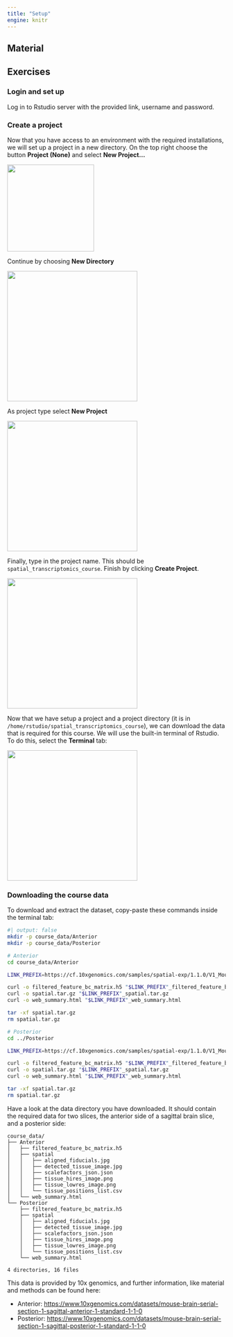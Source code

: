 ```yaml
---
title: "Setup"
engine: knitr
---
```


## Material

<!-- {{< downloadthis assets/pdf/01_introduction.pdf dname="01_introduction" label="Download the presentation" icon="filetype-pdf" >}} -->

## Exercises

### Login and set up

Log in to Rstudio server with the provided link, username and password.

### Create a project

Now that you have access to an environment with the required installations, we will set up a project in a new directory. On the top right choose the button **Project (None)** and select **New Project...**

![](assets/images/create_new_project.png){width=200}

Continue by choosing **New Directory**

![](assets/images/choose_new_directory.png){width=300}

As project type select **New Project**

![](assets/images/choose_new_project.png){width=300}

Finally, type in the project name. This should be `spatial_transcriptomics_course`. Finish by clicking **Create Project**.

![](assets/images/define_directory_name.png){width=300}

Now that we have setup a project and a project directory (it is in `/home/rstudio/spatial_transcriptomics_course`), we can download the data that is required for this course. We will use the built-in terminal of Rstudio. To do this, select the **Terminal** tab:

![](assets/images/select_terminal_tab.png){width=300}

### Downloading the course data

To download and extract the dataset, copy-paste these commands inside the terminal tab:

```bash
#| output: false
mkdir -p course_data/Anterior
mkdir -p course_data/Posterior

# Anterior
cd course_data/Anterior

LINK_PREFIX=https://cf.10xgenomics.com/samples/spatial-exp/1.1.0/V1_Mouse_Brain_Sagittal_Anterior/V1_Mouse_Brain_Sagittal_Anterior

curl -o filtered_feature_bc_matrix.h5 "$LINK_PREFIX"_filtered_feature_bc_matrix.h5
curl -o spatial.tar.gz "$LINK_PREFIX"_spatial.tar.gz
curl -o web_summary.html "$LINK_PREFIX"_web_summary.html

tar -xf spatial.tar.gz
rm spatial.tar.gz

# Posterior
cd ../Posterior

LINK_PREFIX=https://cf.10xgenomics.com/samples/spatial-exp/1.1.0/V1_Mouse_Brain_Sagittal_Posterior/V1_Mouse_Brain_Sagittal_Posterior

curl -o filtered_feature_bc_matrix.h5 "$LINK_PREFIX"_filtered_feature_bc_matrix.h5
curl -o spatial.tar.gz "$LINK_PREFIX"_spatial.tar.gz
curl -o web_summary.html "$LINK_PREFIX"_web_summary.html

tar -xf spatial.tar.gz
rm spatial.tar.gz
```

Have a look at the data directory you have downloaded. It should contain the required data for two slices, the anterior side of a sagittal brain slice, and a posterior side:

```
course_data/
├── Anterior
│   ├── filtered_feature_bc_matrix.h5
│   ├── spatial
│   │   ├── aligned_fiducials.jpg
│   │   ├── detected_tissue_image.jpg
│   │   ├── scalefactors_json.json
│   │   ├── tissue_hires_image.png
│   │   ├── tissue_lowres_image.png
│   │   └── tissue_positions_list.csv
│   └── web_summary.html
└── Posterior
    ├── filtered_feature_bc_matrix.h5
    ├── spatial
    │   ├── aligned_fiducials.jpg
    │   ├── detected_tissue_image.jpg
    │   ├── scalefactors_json.json
    │   ├── tissue_hires_image.png
    │   ├── tissue_lowres_image.png
    │   └── tissue_positions_list.csv
    └── web_summary.html

4 directories, 16 files
```

This data is provided by 10x genomics, and further information, like material and methods can be found here:

- Anterior: [https://www.10xgenomics.com/datasets/mouse-brain-serial-section-1-sagittal-anterior-1-standard-1-1-0](https://www.10xgenomics.com/datasets/mouse-brain-serial-section-1-sagittal-anterior-1-standard-1-1-0)
- Posterior: [https://www.10xgenomics.com/datasets/mouse-brain-serial-section-1-sagittal-posterior-1-standard-1-1-0](https://www.10xgenomics.com/datasets/mouse-brain-serial-section-1-sagittal-posterior-1-standard-1-1-0)

